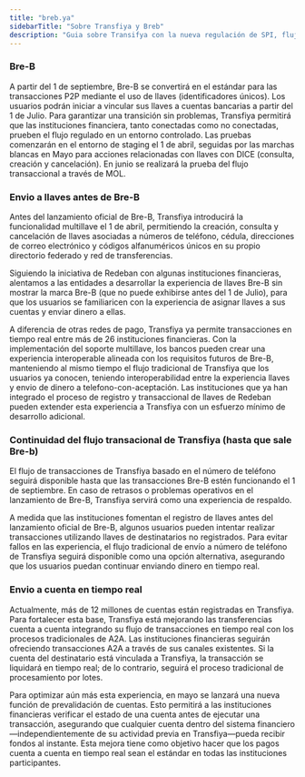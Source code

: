 ```yaml
---
title: "breb.ya"
sidebarTitle: "Sobre Transfiya y Breb"
description: "Guia sobre Transifya con la nueva regulación de SPI, flujos vigentes y envio en tiempo real cuenta a cuenta"
---
```


### Bre-B

A partir del 1 de septiembre, Bre-B se convertirá en el estándar para las transacciones P2P mediante el uso de llaves (identificadores únicos). Los usuarios podrán iniciar a vincular sus llaves a cuentas bancarias a partir del 1 de Julio. Para garantizar una transición sin problemas, Transfiya permitirá que las instituciones financiera, tanto conectadas como no conectadas, prueben el flujo regulado en un entorno controlado. Las pruebas comenzarán en el entorno de staging el 1 de abril, seguidas por las marchas blancas en Mayo para acciones relacionadas con llaves con DICE (consulta, creación y cancelación). En junio se realizará la prueba del flujo transaccional a través de MOL.

### Envio a llaves antes de Bre-B

Antes del lanzamiento oficial de Bre-B, Transfiya introducirá la funcionalidad multillave el 1 de abril, permitiendo la creación, consulta y cancelación de llaves asociadas a números de teléfono, cédula, direcciones de correo electrónico y códigos alfanuméricos únicos en su propio directorio federado y red de transferencias.

Siguiendo la iniciativa de Redeban con algunas instituciones financieras, alentamos a las entidades a desarrollar la experiencia de llaves Bre-B sin mostrar la marca Bre-B (que no puede exhibirse antes del 1 de Julio), para que los usuarios se familiaricen con la experiencia de asignar llaves a sus cuentas y enviar dinero a ellas.

A diferencia de otras redes de pago, Transfiya ya permite transacciones en tiempo real entre más de 26 instituciones financieras. Con la implementación del soporte multillave, los bancos pueden crear una experiencia interoperable alineada con los requisitos futuros de Bre-B, manteniendo al mismo tiempo el flujo tradicional de Transfiya que los usuarios ya conocen, teniendo interoperabilidad entre la experiencia llaves y envio de dinero a telefono-con-aceptación. Las instituciones que ya han integrado el proceso de registro y transaccional de llaves de Redeban pueden extender esta experiencia a Transfiya con un esfuerzo mínimo de desarrollo adicional.

### Continuidad del flujo transacional de Transfiya (hasta que sale Bre-b)

El flujo de transacciones de Transfiya basado en el número de teléfono seguirá disponible hasta que las transacciones Bre-B estén funcionando el 1 de septiembre. En caso de retrasos o problemas operativos en el lanzamiento de Bre-B, Transfiya servirá como una experiencia de respaldo.

A medida que las instituciones fomentan el registro de llaves antes del lanzamiento oficial de Bre-B, algunos usuarios pueden intentar realizar transacciones utilizando llaves de destinatarios no registrados. Para evitar fallos en las experiencia, el flujo tradicional de envío a número de teléfono de Transfiya seguirá disponible como una opción alternativa, asegurando que los usuarios puedan continuar enviando dinero en tiempo real.

### Envio a cuenta en tiempo real

Actualmente, más de 12 millones de cuentas están registradas en Transfiya. Para fortalecer esta base, Transfiya está mejorando las transferencias cuenta a cuenta integrando su flujo de transacciones en tiempo real con los procesos tradicionales de A2A. Las instituciones financieras seguirán ofreciendo transacciones A2A a través de sus canales existentes. Si la cuenta del destinatario está vinculada a Transfiya, la transacción se liquidará en tiempo real; de lo contrario, seguirá el proceso tradicional de procesamiento por lotes.

Para optimizar aún más esta experiencia, en mayo se lanzará una nueva función de prevalidación de cuentas. Esto permitirá a las instituciones financieras verificar el estado de una cuenta antes de ejecutar una transacción, asegurando que cualquier cuenta dentro del sistema financiero—independientemente de su actividad previa en Transfiya—pueda recibir fondos al instante. Esta mejora tiene como objetivo hacer que los pagos cuenta a cuenta en tiempo real sean el estándar en todas las instituciones participantes.
